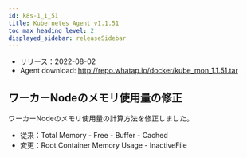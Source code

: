 ```yaml
---
id: k8s-1_1_51
title: Kubernetes Agent v1.1.51
toc_max_heading_level: 2
displayed_sidebar: releaseSidebar
---
```



- リリース：2022-08-02
- Agent download: http://repo.whatap.io/docker/kube_mon_1.1.51.tar

## ワーカーNodeのメモリ使用量の修正

ワーカーNodeのメモリ使用量の計算方法を修正しました。

- 従来：Total Memory - Free - Buffer - Cached
- 変更：Root Container Memory Usage - InactiveFile
